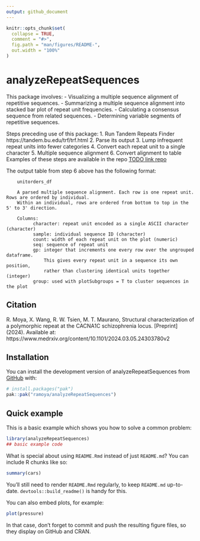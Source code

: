 ```yaml
---
output: github_document
---
```


<!-- README.md is generated from README.Rmd. Please edit that file -->

```r
knitr::opts_chunk$set(
  collapse = TRUE,
  comment = "#>",
  fig.path = "man/figures/README-",
  out.width = "100%"
)
```

# analyzeRepeatSequences

<!-- badges: start -->
<!-- badges: end -->

This package involves:
  - Visualizing a multiple sequence alignment of repetitive sequences.
  - Summarizing a multiple sequence alignment into stacked bar plot of repeat unit frequencies.
  - Calculating a consensus sequence from related sequences.
  - Determining variable segments of repetitive sequences.
  
Steps preceding use of this package:
  1. Run Tandem Repeats Finder https://tandem.bu.edu/trf/trf.html
  2. Parse its output
  3. Lump infrequent repeat units into fewer categories
  4. Convert each repeat unit to a single character
  5. Multiple sequence alignment
  6. Convert alignment to table
Examples of these steps are available in the repo [TODO link repo](https://github.com/)

The output table from step 6 above has the following format:
        
        unitorders_df
        
        A parsed multiple sequence alignment. Each row is one repeat unit. Rows are ordered by individual.
        Within an individual, rows are ordered from bottom to top in the 5' to 3' direction.
        
        Columns:
              character: repeat unit encoded as a single ASCII character (character)
              sample: individual sequence ID (character)
              count: width of each repeat unit on the plot (numeric)
              seq: sequence of repeat unit
              gp: integer that increments one every row over the ungrouped dataframe. 
                  This gives every repeat unit in a sequence its own position, 
                  rather than clustering identical units together (integer)
              group: used with plotSubgroups = T to cluster sequences in the plot

## Citation

R. Moya, X. Wang, R. W. Tsien, M. T. Maurano, Structural characterization of a polymorphic repeat at the CACNA1C schizophrenia locus. [Preprint] (2024). Available at: https://www.medrxiv.org/content/10.1101/2024.03.05.24303780v2

## Installation

You can install the development version of analyzeRepeatSequences from [GitHub](https://github.com/) with:

``` r
# install.packages("pak")
pak::pak("ramoya/analyzeRepeatSequences")
```

## Quick example

This is a basic example which shows you how to solve a common problem:

```r
library(analyzeRepeatSequences)
## basic example code
```

What is special about using `README.Rmd` instead of just `README.md`? You can include R chunks like so:

```r
summary(cars)
```

You'll still need to render `README.Rmd` regularly, to keep `README.md` up-to-date. `devtools::build_readme()` is handy for this.

You can also embed plots, for example:

```r
plot(pressure)
```

In that case, don't forget to commit and push the resulting figure files, so they display on GitHub and CRAN.


